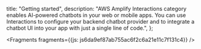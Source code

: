   title: "Getting started",
  description: "AWS Amplify Interactions category enables AI-powered chatbots in your web or mobile apps. You can use Interactions to configure your backend chatbot provider and to integrate a chatbot UI into your app with just a single line of code.",
};






<Fragments fragments={{js: js6da9ef87ab755ac6f2c6a21e11c7f131c4}} />